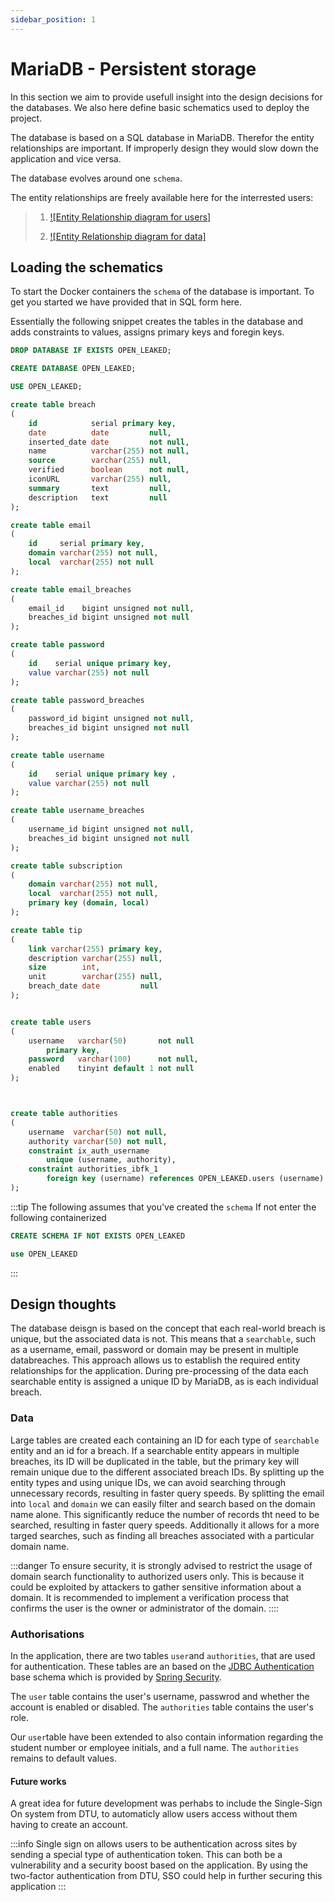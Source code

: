 ```yaml
---
sidebar_position: 1
---
```


# MariaDB - Persistent storage

In this section we aim to provide usefull insight into the design decisions for the databases.
We also here define basic schematics used to deploy the project.

The database is based on a SQL database in MariaDB.
Therefor the entity relationships are important. If improperly design they would slow down the application and vice versa.

The database evolves around one `schema`.

The entity relationships are freely available here for the interrested users:

> 1. [![Entity Relationship diagram for users]](/img/ERD/users_ERD.pdf)
>
> 2. [![Entity Relationship diagram for data]](/img/ERD/ERD_diagram.drawio.pdf)

## Loading the schematics

To start the Docker containers the `schema` of the database is important.
To get you started we have provided that in SQL form here.

Essentially the following snippet creates the tables in the database and adds constraints to values, assigns primary keys and foregin keys.

```sql
DROP DATABASE IF EXISTS OPEN_LEAKED;

CREATE DATABASE OPEN_LEAKED;

USE OPEN_LEAKED;

create table breach
(
    id            serial primary key,
    date          date         null,
    inserted_date date         not null,
    name          varchar(255) not null,
    source        varchar(255) null,
    verified      boolean      not null,
    iconURL       varchar(255) null,
    summary       text         null,
    description   text         null
);

create table email
(
    id     serial primary key,
    domain varchar(255) not null,
    local  varchar(255) not null
);

create table email_breaches
(
    email_id    bigint unsigned not null,
    breaches_id bigint unsigned not null
);

create table password
(
    id    serial unique primary key,
    value varchar(255) not null
);

create table password_breaches
(
    password_id bigint unsigned not null,
    breaches_id bigint unsigned not null
);

create table username
(
    id    serial unique primary key ,
    value varchar(255) not null
);

create table username_breaches
(
    username_id bigint unsigned not null,
    breaches_id bigint unsigned not null
);

create table subscription
(
    domain varchar(255) not null,
    local  varchar(255) not null,
    primary key (domain, local)
);

create table tip
(
    link varchar(255) primary key,
    description varchar(255) null,
    size        int,
    unit        varchar(255) null,
    breach_date date         null
);


create table users
(
    username   varchar(50)       not null
        primary key,
    password   varchar(100)      not null,
    enabled    tinyint default 1 not null
);



create table authorities
(
    username  varchar(50) not null,
    authority varchar(50) not null,
    constraint ix_auth_username
        unique (username, authority),
    constraint authorities_ibfk_1
        foreign key (username) references OPEN_LEAKED.users (username)
);
```

:::tip
The following assumes that you've created the `schema`
If not enter the following containerized

```sql
CREATE SCHEMA IF NOT EXISTS OPEN_LEAKED

use OPEN_LEAKED
```

:::

## Design thoughts

The database deisgn is based on the concept that each real-world breach is unique, but the associated data is not.
This means that a `searchable`, such as a username, email, password or domain may be present in multiple databreaches.
This approach allows us to establish the required entity relationships for the application. During pre-processing of the data each searchable entity is assigned a unique ID by MariaDB, as is each individual breach.

### Data

Large tables are created each containing an ID for each type of `searchable` entity and an id for a breach.
If a searchable entity appears in multiple breaches, its ID will be duplicated in the table, but the primary key will remain unique due to the different associated breach IDs.
By splitting up the entity types and using unique IDs, we can avoid searching through unnecessary records, resulting in faster query speeds.
By splitting the email into `local` and `domain` we can easily filter and search based on the domain name alone. This significantly reduce the number of records tht need to be searched, resulting in faster query speeds.
Additionally it allows for a more targed searches, such as finding all breaches associated with a particular domain name.

:::danger
To ensure security, it is strongly advised to restrict the usage of domain search functionality to authorized users only. This is because it could be exploited by attackers to gather sensitive information about a domain.
It is recommended to implement a verification process that confirms the user is the owner or administrator of the domain.
::::

### Authorisations

In the application, there are two tables `user`and `authorities`, that are used for authentication. These tables are an based on the [JDBC Authentication](https://docs.spring.io/spring-security/reference/servlet/authentication/passwords/jdbc.html) base schema which is provided by
[Spring Security](https://docs.spring.io/spring-security/reference/index.html).

The `user` table contains the user's username, passwrod and whether the account is enabled or disabled.
The `authorities` table contains the user's role.

Our `user`table have been extended to also contain information regarding the student number or employee initials, and a full name.
The `authorities` remains to default values.

#### Future works

A great idea for future development was perhabs to include the Single-Sign On system from DTU, to automaticly allow users access without them having to create an account.

:::info
Single sign on allows users to be authentication across sites by sending a special type of authentication token.
This can both be a vulnerability and a security boost based on the application.
By using the two-factor authentication from DTU, SSO could help in further securing this application
:::
